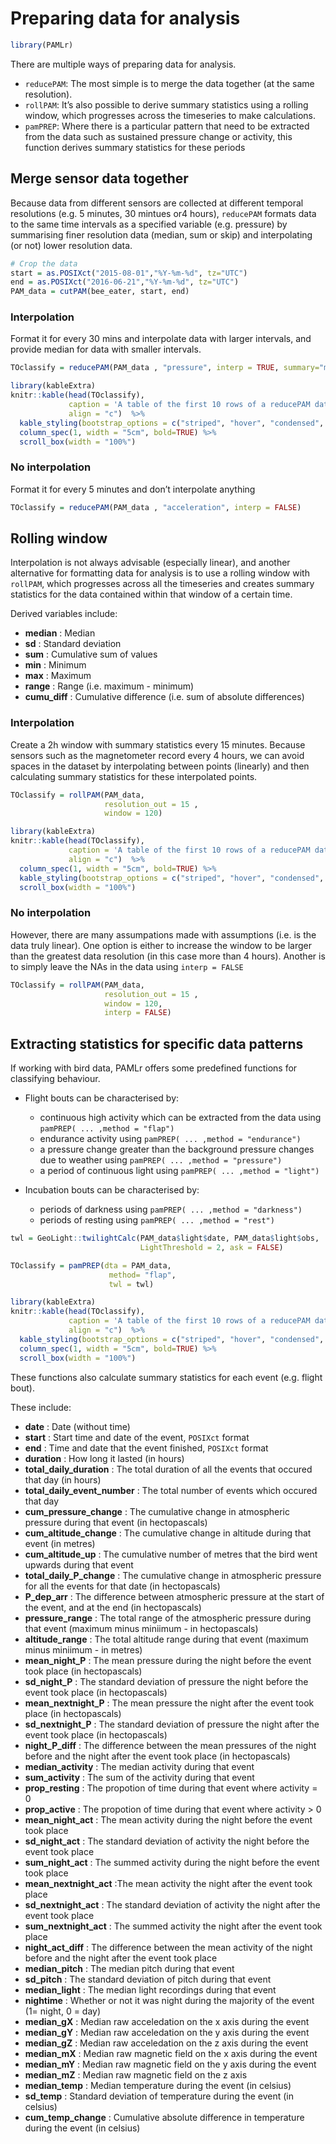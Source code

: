 # Preparing data for analysis {#dataprep}

```r
library(PAMLr)
```

There are multiple ways of preparing data for analysis. 

* `reducePAM`: The most simple is to merge the data together (at the same resolution). 
* `rollPAM`: It's also possible to derive summary statistics using a rolling window, which progresses across the timeseries to make calculations. 
* `pamPREP`: Where there is a particular pattern that need to be extracted from the data such as sustained pressure change or activity, this function derives summary statistics for these periods


## Merge sensor data together

Because data from different sensors are collected at different temporal resolutions (e.g. 5 minutes, 30 mintues or4 hours), `reducePAM` formats data to the same time intervals as a specified variable (e.g. pressure) by summarising finer resolution data (median, sum or skip) and interpolating (or not) lower resolution data. 

```r
# Crop the data
start = as.POSIXct("2015-08-01","%Y-%m-%d", tz="UTC")
end = as.POSIXct("2016-06-21","%Y-%m-%d", tz="UTC")
PAM_data = cutPAM(bee_eater, start, end)
```

### Interpolation

Format it for every 30 mins and interpolate data with larger intervals, and provide median for data with smaller intervals.

```r
TOclassify = reducePAM(PAM_data , "pressure", interp = TRUE, summary="median")

```

```r
library(kableExtra)
knitr::kable(head(TOclassify),
             caption = 'A table of the first 10 rows of a reducePAM dataset.',
             align = "c")  %>%
  kable_styling(bootstrap_options = c("striped", "hover", "condensed", "responsive")) %>%
  column_spec(1, width = "5cm", bold=TRUE) %>%
  scroll_box(width = "100%")
```

###  No interpolation

Format it for every 5 minutes and don't interpolate anything

```r
TOclassify = reducePAM(PAM_data , "acceleration", interp = FALSE)
```


## Rolling window

Interpolation is not always advisable (especially linear), and another alternative for formatting data for analysis is to use a rolling window with `rollPAM`, which progresses across all the timeseries and creates summary statistics for the data contained within that window of a certain time. 

Derived variables include:

* **median** : Median
* **sd** : Standard deviation
* **sum** : Cumulative sum of values 
* **min** : Minimum
* **max** : Maximum
* **range** : Range (i.e. maximum - minimum)
* **cumu_diff** : Cumulative difference (i.e. sum of absolute differences)

### Interpolation

Create a 2h window with summary statistics every 15 minutes. Because sensors such as the magnetometer record every 4 hours, we can avoid spaces in the dataset by interpolating between points (linearly) and then calculating summary statistics for these interpolated points.

```r
TOclassify = rollPAM(PAM_data,
                     resolution_out = 15 ,
                     window = 120)
```

```r
library(kableExtra)
knitr::kable(head(TOclassify),
             caption = 'A table of the first 10 rows of a reducePAM dataset.',
             align = "c")  %>%
  column_spec(1, width = "5cm", bold=TRUE) %>%
  kable_styling(bootstrap_options = c("striped", "hover", "condensed", "responsive")) %>%
  scroll_box(width = "100%")
```

### No interpolation

However, there are many assumpations made with assumptions (i.e. is the data truly linear). One option is either to increase the window to be larger than the greatest data resolution (in this case more than 4 hours). Another is to simply leave the NAs in the data using `interp = FALSE`

```r
TOclassify = rollPAM(PAM_data,
                     resolution_out = 15 ,
                     window = 120,
                     interp = FALSE)
```

## Extracting statistics for specific data patterns

If working with bird data, PAMLr offers some predefined functions for classifying behaviour. 

* Flight bouts can be characterised by:

    + continuous high activity which can be extracted from the data using `pamPREP( ... ,method = "flap")` 
    + endurance activity using `pamPREP( ... ,method = "endurance")`
    + a pressure change greater than the background pressure changes due to weather using `pamPREP( ... ,method = "pressure")`
    + a period of continuous light using `pamPREP( ... ,method = "light")`
  
* Incubation bouts can be characterised by: 

    + periods of darkness using `pamPREP( ... ,method = "darkness")`
    + periods of resting using `pamPREP( ... ,method = "rest")`

 
```r
twl = GeoLight::twilightCalc(PAM_data$light$date, PAM_data$light$obs,
                             LightThreshold = 2, ask = FALSE)

TOclassify = pamPREP(dta = PAM_data,
                      method= "flap",
                      twl = twl)
```

```r
library(kableExtra)
knitr::kable(head(TOclassify),
             caption = 'A table of the first 10 rows of a reducePAM dataset.',
             align = "c")  %>%
  kable_styling(bootstrap_options = c("striped", "hover", "condensed", "responsive")) %>%
  column_spec(1, width = "5cm", bold=TRUE) %>%
  scroll_box(width = "100%")
```

  
These functions also calculate summary statistics for each event (e.g. flight bout). 

These include:

* **date** :  Date (without time)
* **start** : Start time and date of the event, `POSIXct` format 
* **end** :  Time and date that the event finished, `POSIXct` format 
* **duration** : How long it lasted (in hours)
* **total_daily_duration** : The total duration of all the events that occured that day (in hours)
* **total_daily_event_number** : The total number of events which occured that day
* **cum_pressure_change** : The cumulative change in atmospheric pressure during that event (in hectopascals)
* **cum_altitude_change** : The cumulative change in altitude during that event (in metres)
* **cum_altitude_up** : The cumulative number of metres that the bird went upwards during that event 
* **total_daily_P_change** : The cumulative change in atmospheric pressure for all the events for that date (in hectopascals)
* **P_dep_arr** : The difference between atmospheric pressure at the start of the event, and at the end (in hectopascals)
* **pressure_range** : The total range of the atmospheric pressure during that event (maximum minus miniimum - in hectopascals)
* **altitude_range** : The total altitude range during that event (maximum minus miniimum - in metres)
* **mean_night_P** : The mean pressure during the night before the event took place (in hectopascals)
* **sd_night_P** : The standard deviation of pressure the night before the event took place (in hectopascals)
* **mean_nextnight_P** : The mean pressure the night after the event took place (in hectopascals)
* **sd_nextnight_P** : The standard deviation of pressure the night after the event took place (in hectopascals)
* **night_P_diff** : The difference between the mean pressures of the night before and the night after the event took place (in hectopascals)
* **median_activity** : The median activity during that event
* **sum_activity** : The sum of the activity during that event
* **prop_resting** : The propotion of time during that event where activity = 0
* **prop_active** : The propotion of time during that event where activity > 0
* **mean_night_act** : The mean activity during the night before the event took place
* **sd_night_act** : The standard deviation of activity the night before the event took place
* **sum_night_act** : The summed activity during the night before the event took place
* **mean_nextnight_act** :The mean activity the night after the event took place
* **sd_nextnight_act** : The standard deviation of activity the night after the event took place
* **sum_nextnight_act** : The summed activity the night after the event took place
* **night_act_diff** : The difference between the mean activity of the night before and the night after the event took place 
* **median_pitch** :  The median pitch during that event
* **sd_pitch** : The standard deviation of pitch during that event
* **median_light** :   The median light recordings during that event
* **nightime** : Whether or not it was night during the majority of the event (1= night, 0 = day)
* **median_gX** : Median raw acceledation on the x axis during the event
* **median_gY** : Median raw acceledation on the y axis during the event
* **median_gZ** : Median raw acceledation on the z axis during the event
* **median_mX** : Median raw magnetic field on the x axis during the event
* **median_mY** : Median raw magnetic field on the y axis during the event
* **median_mZ** : Median raw magnetic field on the z axis
* **median_temp** : Median temperature during the event (in celsius)
* **sd_temp** : Standard deviation of temperature during the event (in celsius)
* **cum_temp_change** : Cumulative absolute difference in temperature during the event (in celsius)  
 

